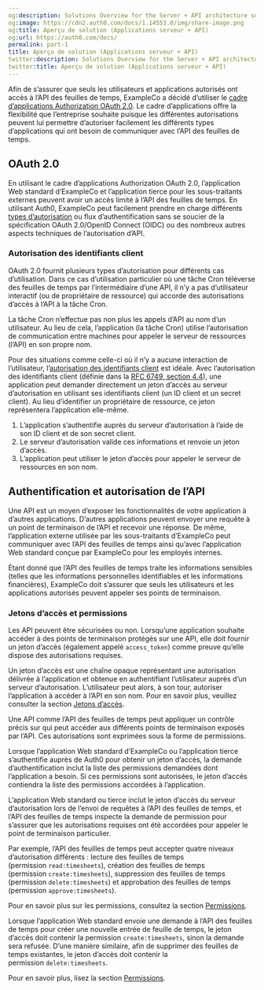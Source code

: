 ```yaml
---
og:description: Solutions Overview for the Server + API architecture scenario
og:image: https://cdn2.auth0.com/docs/1.14553.0/img/share-image.png
og:title: Aperçu de solution (Applications serveur + API)
og:url: https://auth0.com/docs/
permalink: part-1
title: Aperçu de solution (Applications serveur + API)
twitter:description: Solutions Overview for the Server + API architecture scenario
twitter:title: Aperçu de solution (Applications serveur + API)
---
```


Afin de s’assurer que seuls les utilisateurs et applications autorisés ont accès à l’API des feuilles de temps, ExampleCo a décidé d’utiliser le [cadre d’applications Authorization OAuth 2.0](https://tools.ietf.org/html/rfc6749). Le cadre d’applications offre la flexibilité que l’entreprise souhaite puisque les différentes autorisations peuvent lui permettre d’autoriser facilement les différents types d’applications qui ont besoin de communiquer avec l’API des feuilles de temps.

## OAuth 2.0

En utilisant le cadre d’applications Authorization OAuth 2.0, l’application Web standard d’ExampleCo et l’application tierce pour les sous-traitants externes peuvent avoir un accès limité à l’API des feuilles de temps. En utilisant Auth0, ExampleCo peut facilement prendre en charge différents [types d’autorisation](/login/flows/which-oauth-2-0-flow-should-i-use) ou flux d’authentification sans se soucier de la spécification OAuth 2.0/OpenID Connect (OIDC) ou des nombreux autres aspects techniques de l’autorisation d’API.



### Autorisation des identifiants client

OAuth 2.0 fournit plusieurs types d’autorisation pour différents cas d’utilisation. Dans ce cas d’utilisation particulier où une tâche Cron téléverse des feuilles de temps par l’intermédiaire d’une API, il n’y a pas d’utilisateur interactif (ou de propriétaire de ressource) qui accorde des autorisations d’accès à l’API à la tâche Cron.

La tâche Cron n’effectue pas non plus les appels d’API au nom d’un utilisateur. Au lieu de cela, l’application (la tâche Cron) utilise l’autorisation de communication entre machines pour appeler le serveur de ressources (l’API) en son propre nom.

Pour des situations comme celle-ci où il n’y a aucune interaction de l’utilisateur, l’[autorisation des identifiants client](/login/flows/client-credentials-flow) est idéale. Avec l’autorisation des identifiants client (définie dans la [RFC 6749, section 4.4](https://tools.ietf.org/html/rfc6749#section-4.4)), une application peut demander directement un jeton d’accès au serveur d’autorisation en utilisant ses identifiants client (un ID client et un secret client). Au lieu d’identifier un propriétaire de ressource, ce jeton représentera l’application elle-même.

1. L’application s’authentifie auprès du serveur d’autorisation à l’aide de son ID client et de son secret client.
2. Le serveur d’autorisation valide ces informations et renvoie un jeton d’accès.
3. L’application peut utiliser le jeton d’accès pour appeler le serveur de ressources en son nom.

## Authentification et autorisation de l’API

Une API est un moyen d’exposer les fonctionnalités de votre application à d’autres applications. D’autres applications peuvent envoyer une requête à un point de terminaison de l’API et recevoir une réponse. De même, l’application externe utilisée par les sous-traitants d’ExampleCo peut communiquer avec l’API des feuilles de temps ainsi qu’avec l’application Web standard conçue par ExampleCo pour les employés internes.

Étant donné que l’API des feuilles de temps traite les informations sensibles (telles que les informations personnelles identifiables et les informations financières), ExampleCo doit s’assurer que seuls les utilisateurs et les applications autorisés peuvent appeler ses points de terminaison.

### Jetons d’accès et permissions

Les API peuvent être sécurisées ou non. Lorsqu’une application souhaite accéder à des points de terminaison protégés sur une API, elle doit fournir un jeton d’accès (également appelé `access_token`) comme preuve qu’elle dispose des autorisations requises.

Un jeton d’accès est une chaîne opaque représentant une autorisation délivrée à l’application et obtenue en authentifiant l’utilisateur auprès d’un serveur d’autorisation. L’utilisateur peut alors, à son tour, autoriser l’application à accéder à l’API en son nom. Pour en savoir plus, veuillez consulter la section [Jetons d’accès](/security/tokens/access-tokens).

Une API comme l’API des feuilles de temps peut appliquer un contrôle précis sur qui peut accéder aux différents points de terminaison exposés par l’API. Ces autorisations sont exprimées sous la forme de permissions.

Lorsque l’application Web standard d’ExampleCo ou l’application tierce s’authentifie auprès de Auth0 pour obtenir un jeton d’accès, la demande d’authentification inclut la liste des permissions demandées dont l’application a besoin. Si ces permissions sont autorisées, le jeton d’accès contiendra la liste des permissions accordées à l’application.

L’application Web standard ou tierce inclut le jeton d’accès du serveur d’autorisation lors de l’envoi de requêtes à l’API des feuilles de temps, et l’API des feuilles de temps inspecte la demande de permission pour s’assurer que les autorisations requises ont été accordées pour appeler le point de terminaison particulier.

Par exemple, l’API des feuilles de temps peut accepter quatre niveaux d’autorisation différents : lecture des feuilles de temps (permission `read:timesheets`), création des feuilles de temps (permission `create:timesheets`), suppression des feuilles de temps (permission `delete:timesheets`) et approbation des feuilles de temps (permission `approve:timesheets`).

Pour en savoir plus sur les permissions, consultez la section [Permissions](https://auth0.com/docs/scopes).

Lorsque l’application Web standard envoie une demande à l’API des feuilles de temps pour créer une nouvelle entrée de feuille de temps, le jeton d’accès doit contenir la permission `create:timesheets`, sinon la demande sera refusée. D’une manière similaire, afin de supprimer des feuilles de temps existantes, le jeton d’accès doit contenir la permission `delete:timesheets`.

Pour en savoir plus, lisez la section [Permissions](https://auth0.com/docs/scopes).